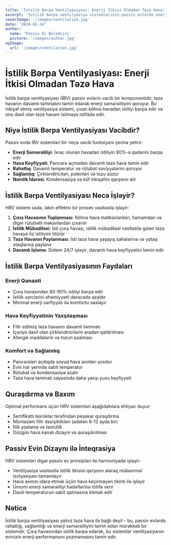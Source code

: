 ```yaml
---
title: 'İstilik Bərpa Ventilyasiyası: Enerji İtkisi Olmadan Təzə Hava'
excerpt: 'İstilik bərpa ventilyasiya sistemlərinin passiv evlərdə enerji səmərəliliyini qoruyarkən necə təzə hava təmin etdiyini kəşf edin.'
coverImage: '/images/ventilation.jpg'
date: '2024-01-24'
author:
  name: 'Passiv Ev Bələdçisi'
  picture: '/images/author.jpg'
ogImage:
  url: '/images/ventilation.jpg'
---
```


# İstilik Bərpa Ventilyasiyası: Enerji İtkisi Olmadan Təzə Hava

İstilik bərpa ventilyasiyası (İBV) passiv evlərin vacib bir komponentidir, təzə havanın davamlı təminatını təmin edərək enerji səmərəliliyini qoruyur. Bu inkişaf etmiş ventilyasiya sistemi, çıxan köhnə havadan istiliyi bərpa edir və onu daxil olan təzə havanı isitməyə istifadə edir.

## Niyə İstilik Bərpa Ventilyasiyası Vacibdir?

Passiv evdə İBV sistemləri bir neçə vacib funksiyanı yerinə yetirir:

- **Enerji Səmərəliliyi**: İxrac olunan havadan istiliyin 90%-ə qədərini bərpa edir
- **Hava Keyfiyyəti**: Pəncərə açmadan davamlı təzə hava təmin edir
- **Rahatlıq**: Davamlı temperatur və rütubət səviyyələrini qoruyur
- **Sağlamlıq**: Çirkləndiriciləri, polenləri və tozu süzür
- **Nəmlik İdarəsi**: Kondensasiya və küf inkişafını qarşısını alır

## İstilik Bərpa Ventilyasiyası Necə İşləyir?

HRV sistemi sadə, lakin effektiv bir proses vasitəsilə işləyir:

1. **Çıxış Havasının Toplanması**: Köhnə hava mətbəxlərdən, hamamdan və digər rütubətli məkanlardan çıxarılır
2. **İstilik Mübadiləsi**: İsti çıxış havası, istilik mübadiləsi vasitəsilə gələn təzə havaya öz istiliyini ötürür
3. **Təzə Havanın Paylanması**: İsti təzə hava yaşayış sahələrinə və yataq otaqlarına paylanır
4. **Davamlı İşləmə**: Sistem 24/7 işləyir, davamlı hava keyfiyyətini təmin edir

## İstilik Bərpa Ventilyasiyasının Faydaları

### Enerji Qənaəti
- Çıxış havasından 80-90% istiliyi bərpa edir
- İstilik xərclərini əhəmiyyətli dərəcədə azaldır
- Minimal enerji sərfiyyatı ilə komfortu saxlayır

### Hava Keyfiyyətinin Yaxşılaşması
- Filtr edilmiş təzə havanın davamlı təminatı
- İçəriyə daxil olan çirkləndiricilərin aradan qaldırılması
- Allergik maddələrin və tozun azalması

### Komfort və Sağlamlıq
- Pəncərələri açdıqda soyuq hava axınları yoxdur
- Evin hər yerində sabit temperatur
- Rütubət və kondensasiya azalır
- Təzə hava təminatı sayəsində daha yaxşı yuxu keyfiyyəti

## Quraşdırma və Baxım

Optimal performans üçün HRV sistemləri aşağıdakılara ehtiyac duyur:

- Sertifikatlı texniklər tərəfindən peşəkar quraşdırma
- Müntəzəm filtr dəyişiklikləri (adətən 6-12 ayda bir)
- İllik yoxlama və təmizlik
- Düzgün hava kanalı dizaynı və quraşdırılması

## Passiv Evin Dizaynı ilə İnteqrasiya

HRV sistemləri digər passiv ev prinsipləri ilə harmoniyada işləyir:

- Ventilyasiya vasitəsilə istilik itkisini qarşısını alaraq mükəmməl izolyasiyanı tamamlayır
- Hava axınını idarə etmək üçün hava keçirməyən tikinti ilə işləyir
- Ümumi enerji səmərəliliyi hədəflərinə töhfə verir
- Daxili temperaturun sabit qalmasına kömək edir

## Nəticə

İstilik bərpa ventilyasiyası yalnız təzə hava ilə bağlı deyil – bu, passiv evlərdə rahatlığı, sağlamlığı və enerji səmərəliliyini təmin edən mürəkkəb bir sistemdir. Çıxış havasından istilik bərpa edərək, bu sistemlər ventilyasiyanın evinizin enerji performansını pozmamasını təmin edir.